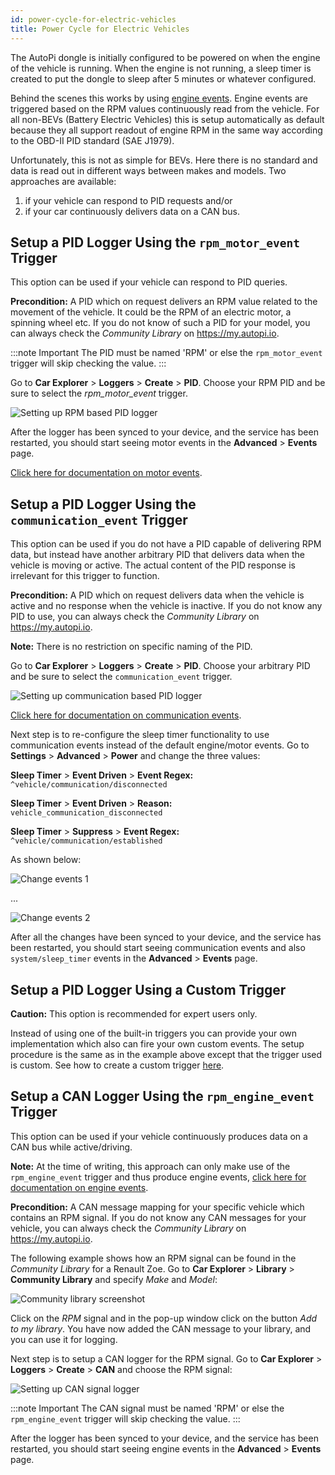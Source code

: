 ```yaml
---
id: power-cycle-for-electric-vehicles
title: Power Cycle for Electric Vehicles
---
```



The AutoPi dongle is initially configured to be powered on when the engine of the vehicle is
running. When the engine is not running, a sleep timer is created to put the dongle to sleep after
5 minutes or whatever configured.

Behind the scenes this works by using [engine events](/cloud/events/vehicle.md/#engine-events).
Engine events are triggered based on the RPM values continuously read from the vehicle. For all
non-BEVs (Battery Electric Vehicles) this is setup automatically as default because they all
support readout of engine RPM in the same way according to the OBD-II PID standard
(SAE J1979).

Unfortunately, this is not as simple for BEVs. Here there is no standard and data is read out in
different ways between makes and models. Two approaches are available:

1. if your vehicle can respond to PID requests and/or 
2. if your car continuously delivers data on a CAN bus.

## Setup a PID Logger Using the `rpm_motor_event` Trigger
This option can be used if your vehicle can respond to PID queries.

**Precondition:** A PID which on request delivers an RPM value related to the movement of the
vehicle. It could be the RPM of an electric motor, a spinning wheel etc. If you do not know of such
a PID for your model, you can always check the *Community Library* on https://my.autopi.io.

:::note Important
The PID must be named 'RPM' or else the `rpm_motor_event` trigger will skip checking the value.
:::

Go to **Car Explorer** > **Loggers** > **Create** > **PID**. Choose your RPM PID and be sure to
select the *rpm_motor_event* trigger.

![Setting up RPM based PID logger](/img/guides/power_cycle_for_electric_vehicles/setting_up_rpm_based_pid_logger.png) 

After the logger has been synced to your device, and the service has been restarted, you should
start seeing motor events in the **Advanced** > **Events** page.

[Click here for documentation on motor events](/cloud/events/vehicle.md/#motor-events).

## Setup a PID Logger Using the `communication_event` Trigger

This option can be used if you do not have a PID capable of delivering RPM data, but instead have
another arbitrary PID that delivers data when the vehicle is moving or active. The actual content
of the PID response is irrelevant for this trigger to function.

**Precondition:** A PID which on request delivers data when the vehicle is active and no response
when the vehicle is inactive. If you do not know any PID to use, you can always check the
*Community Library* on https://my.autopi.io.

**Note:** There is no restriction on specific naming of the PID.

Go to **Car Explorer** > **Loggers** > **Create** > **PID**. Choose your arbitrary PID and be sure
to select the `communication_event` trigger.

![Setting up communication based PID logger](/img/guides/power_cycle_for_electric_vehicles/setting_up_communication_based_pid_logger.png) 

[Click here for documentation on communication events](/cloud/events/vehicle.md/#communication-events).

Next step is to re-configure the sleep timer functionality to use communication events instead of
the default engine/motor events. Go to **Settings** > **Advanced** > **Power** and change the three
values:

**Sleep Timer** > **Event Driven** > **Event Regex:** `^vehicle/communication/disconnected`

**Sleep Timer** > **Event Driven** > **Reason:** `vehicle_communication_disconnected`

**Sleep Timer** > **Suppress** > **Event Regex:** `^vehicle/communication/established`

As shown below:

![Change events 1](/img/guides/power_cycle_for_electric_vehicles/change_events_1.png) 

...

![Change events 2](/img/guides/power_cycle_for_electric_vehicles/change_events_2.png) 

After all the changes have been synced to your device, and the service has been restarted, you
should start seeing communication events and also `system/sleep_timer` events in the
**Advanced** > **Events** page.

## Setup a PID Logger Using a Custom Trigger

**Caution:** This option is recommended for expert users only.

Instead of using one of the built-in triggers you can provide your own implementation which also
can fire your own custom events. The setup procedure is the same as in the example above except
that the trigger used is custom. See how to create a custom trigger
[here](/guides/services/create_custom_service_triggers.mdx).

## Setup a CAN Logger Using the `rpm_engine_event` Trigger

This option can be used if your vehicle continuously produces data on a CAN bus while
active/driving.

**Note:** At the time of writing, this approach can only make use of the `rpm_engine_event` trigger
and thus produce engine events,
[click here for documentation on engine events](/cloud/events/vehicle.md/#engine-events).

**Precondition:** A CAN message mapping for your specific vehicle which contains an RPM signal. If
you do not know any CAN messages for your vehicle, you can always check the *Community Library*
on https://my.autopi.io.

The following example shows how an RPM signal can be found in the *Community Library* for a Renault
Zoe. Go to **Car Explorer** > **Library** > **Community Library** and specify *Make* and *Model*:

![Community library screenshot](/img/guides/power_cycle_for_electric_vehicles/community_library_screenshot.png) 

Click on the *RPM* signal and in the pop-up window click on the button *Add to my library*. You have
now added the CAN message to your library, and you can use it for logging.

Next step is to setup a CAN logger for the RPM signal. Go to **Car Explorer** > **Loggers** >
**Create** > **CAN** and choose the RPM signal:

![Setting up CAN signal logger](/img/guides/power_cycle_for_electric_vehicles/setting_up_can_signal_logger.png) 

:::note Important
The CAN signal must be named 'RPM' or else the `rpm_engine_event` trigger will skip checking the
value.
:::

After the logger has been synced to your device, and the service has been restarted, you should
start seeing engine events in the **Advanced** > **Events** page.

<Discussion
  title="How to setup power cycle for an electric vehicle"
  url="https://community.autopi.io/t/guide-how-to-setup-power-cycle-for-an-electric-vehicle/1668"
/>